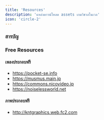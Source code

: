 ```yaml
---
title: 'Resources'
description: 'แหล่งดาวน์โหลด assets เกมวิชวลโนเวล'
icon: 'circle-2'
---
```


### สารบัญ

### Free Resources

#### เพลงประกอบฟรี
* https://pocket-se.info
* https://musmus.main.jp
* https://commons.nicovideo.jp
* https://noiselessworld.net

#### ภาพประกอบฟรี
* http://kntgraphics.web.fc2.com